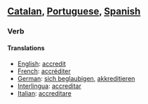==[[Catalan]], [[Portuguese]], [[Spanish]]==

===Verb===
====Translations====

*[[English]]: [[accredit]]
*[[French]]: [[accréditer]]
*[[German]]: [[sich beglaubigen]], [[akkreditieren]]
*[[Interlingua]]: [[accreditar]]
*[[Italian]]: [[accreditare]]